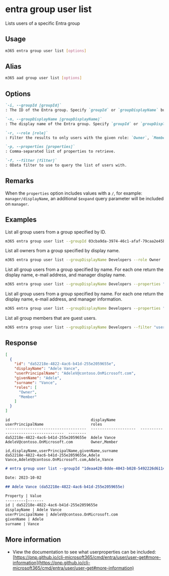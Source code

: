
# entra group user list

Lists users of a specific Entra group

## Usage

```sh
m365 entra group user list [options]
```

## Alias

```sh
m365 aad group user list [options]
```

## Options

```md definition-list
`-i, --groupId [groupId]`
: The ID of the Entra group. Specify `groupId` or `groupDisplayName` but not both.

`-n, --groupDisplayName [groupDisplayName]`
: The display name of the Entra group. Specify `groupId` or `groupDisplayName` but not both.

`-r, --role [role]`
: Filter the results to only users with the given role: `Owner`, `Member`.

`-p, --properties [properties]`
: Comma-separated list of properties to retrieve.

`-f, --filter [filter]`
: OData filter to use to query the list of users with.
```

<Global />

## Remarks

When the `properties` option includes values with a `/`, for example: `manager/displayName`, an additional `$expand` query parameter will be included on `manager`.

## Examples

List all group users from a group specified by ID.

```sh
m365 entra group user list --groupId 03cba9da-3974-46c1-afaf-79caa2e45bbe
```

List all owners from a group specified by display name.

```sh
m365 entra group user list --groupDisplayName Developers --role Owner
```

List all group users from a group specified by name. For each one return the display name, e-mail address, and manager display name.

```sh
m365 entra group user list --groupDisplayName Developers --properties "displayName,mail,manager/displayName"
```

List all group users from a group specified by name. For each one return the display name, e-mail address, and manager information.

```sh
m365 entra group user list --groupDisplayName Developers --properties "displayName,mail,manager/*"
```

List all group members that are guest users.

```sh
m365 entra group user list --groupDisplayName Developers --filter "userType eq 'Guest'"
```

## Response

<Tabs>
  <TabItem value="JSON">

  ```json
  [
    {
      "id": "da52218e-4822-4ac6-b41d-255e2059655e",
      "displayName": "Adele Vance",
      "userPrincipalName": "AdeleV@contoso.OnMicrosoft.com",
      "givenName": "Adele",
      "surname": "Vance",
      "roles": [
        "Owner",
        "Member"
      ]
    }
  ]
  ```

  </TabItem>
  <TabItem value="Text">

  ```text
  id                                    displayName           userPrincipalName                     roles
  ------------------------------------  --------------------  ------------------------------------  --------
  da52218e-4822-4ac6-b41d-255e2059655e  Adele Vance           AdeleV@contoso.OnMicrosoft.com        Owner,Member
  ```

  </TabItem>
  <TabItem value="CSV">

  ```csv
  id,displayName,userPrincipalName,givenName,surname
  da52218e-4822-4ac6-b41d-255e2059655e,Adele Vance,AdeleV@contoso.OnMicrosoft.com,Adele,Vance
  ```

  </TabItem>
  <TabItem value="Markdown">

  ```md
  # entra group user list --groupId "1deaa428-8dde-4043-b028-5492226d6114"

  Date: 2023-10-02

  ## Adele Vance (da52218e-4822-4ac6-b41d-255e2059655e)

  Property | Value
  ---------|-------
  id | da52218e-4822-4ac6-b41d-255e2059655e
  displayName | Adele Vance
  userPrincipalName | AdeleV@contoso.OnMicrosoft.com
  givenName | Adele
  surname | Vance
  ```

  </TabItem>
</Tabs>


## More information

- View the documentation to see what userproperties can be included: [https://pnp.github.io/cli-microsoft365/cmd/entra/user/user-get#more-information](https://pnp.github.io/cli-microsoft365/cmd/entra/user/user-get#more-information)
